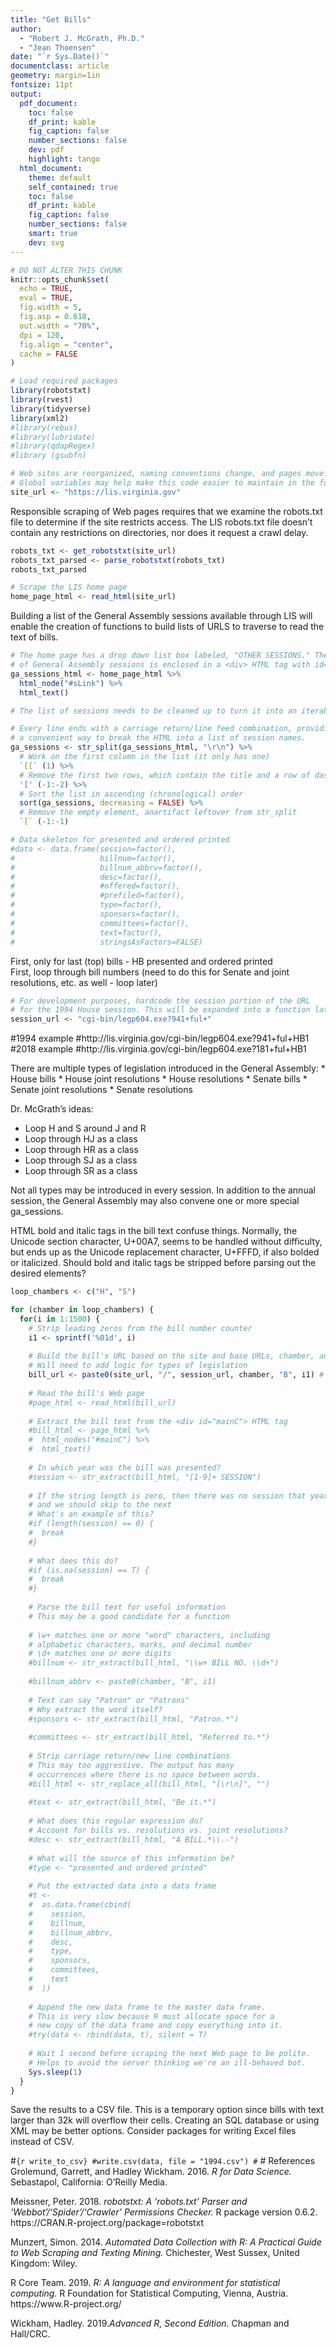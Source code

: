 ```yaml
---
title: "Get Bills"
author:
  - "Robert J. McGrath, Ph.D."
  - "Jean Thoensen"
date: "`r Sys.Date()`"
documentclass: article
geometry: margin=1in
fontsize: 11pt
output:
  pdf_document:
    toc: false
    df_print: kable
    fig_caption: false
    number_sections: false
    dev: pdf
    highlight: tango
  html_document:
    theme: default
    self_contained: true
    toc: false
    df_print: kable
    fig_caption: false
    number_sections: false
    smart: true
    dev: svg
---
```

  
```r
# DO NOT ALTER THIS CHUNK
knitr::opts_chunk$set(
  echo = TRUE,
  eval = TRUE,
  fig.width = 5,
  fig.asp = 0.618,
  out.width = "70%",
  dpi = 120,
  fig.align = "center",
  cache = FALSE
)

# Load required packages
library(robotstxt)
library(rvest)    
library(tidyverse)
library(xml2)
#library(rebus)     
#library(lubridate)
#library(qdapRegex)
#library (gsubfn)
```

```r
# Web sites are reorganized, naming conventions change, and pages move.
# Global variables may help make this code easier to maintain in the future.
site_url <- "https://lis.virginia.gov"
```

Responsible scraping of Web pages requires that we examine the robots.txt file to determine if the site restricts access. The LIS robots.txt file doesn't contain any restrictions on directories, nor does it request a crawl delay.

```r
robots_txt <- get_robotstxt(site_url)
robots_txt_parsed <- parse_robotstxt(robots_txt)
robots_txt_parsed
```

```r
# Scrape the LIS home page
home_page_html <- read_html(site_url)
```

Building a list of the General Assembly sessions available through LIS will enable the creation of functions to build lists of URLS to traverse to read the text of bills.

```r
# The home page has a drop down list box labeled, "OTHER SESSIONS." The list
# of General Assembly sessions is enclosed in a <div> HTML tag with id="sLink". 
ga_sessions_html <- home_page_html %>%
  html_node("#sLink") %>%
  html_text()

# The list of sessions needs to be cleaned up to turn it into an iterable list.

# Every line ends with a carriage return/line feed combination, providing
# a convenient way to break the HTML into a list of session names.
ga_sessions <- str_split(ga_sessions_html, "\r\n") %>%
  # Work on the first column in the list (it only has one)
  `[[` (1) %>%
  # Remove the first two rows, which contain the title and a row of dashes
  '[' (-1:-2) %>%
  # Sort the list in ascending (chronological) order
  sort(ga_sessions, decreasing = FALSE) %>%
  # Remove the empty element, anartifact leftover from str_split
  `[` (-1:-1)
```

```r
# Data skeleton for presented and ordered printed 
#data <- data.frame(session=factor(),
#                   billnum=factor(),
#                   billnum_abbrv=factor(),
#                   desc=factor(),
#                   #offered=factor(),
#                   #prefiled=factor(),
#                   type=factor(),
#                   sponsors=factor(),
#                   committees=factor(),
#                   text=factor(),
#                   stringsAsFactors=FALSE)
```

First, only for last (top) bills - HB presented and ordered printed  
First, loop through bill numbers (need to do this for Senate and joint resolutions, etc. as well - loop later)

```r
# For development purposes, hardcode the session portion of the URL
# for the 1994 House session. This will be expanded into a function later.
session_url <- "cgi-bin/legp604.exe?941+ful+"
```
#1994 example
#http://lis.virginia.gov/cgi-bin/legp604.exe?941+ful+HB1
#2018 example
#http://lis.virginia.gov/cgi-bin/legp604.exe?181+ful+HB1

There are multiple types of legislation introduced in the General Assembly:
*  House bills
*  House joint resolutions
*  House resolutions
*  Senate bills
*  Senate joint resolutions
*  Senate resolutions

Dr. McGrath's ideas:

*  Loop H and S around J and R
*  Loop through HJ as a class
*  Loop through HR as a class 
*  Loop through SJ as a class
*  Loop through SR as a class

Not all types may be introduced in every session. In addition to the annual session, the General Assembly may also convene one or more special ga_sessions.

HTML bold and italic tags in the bill text confuse things. Normally, the Unicode section character, U+00A7, seems to be handled without difficulty, but ends up as the Unicode replacement character, U+FFFD, if also bolded or italicized. Should bold and italic tags be stripped before parsing out the desired elements?

```r
loop_chambers <- c("H", "S")

for (chamber in loop_chambers) {
  for(i in 1:1500) {
    # Strip leading zeros from the bill number counter
    i1 <- sprintf('%01d', i)
    
    # Build the bill's URL based on the site and base URLs, chamber, and loop counter
    # Will need to add logic for types of legislation
    bill_url <- paste0(site_url, "/", session_url, chamber, "B", i1) # loop through S too
    
    # Read the bill's Web page
    #page_html <- read_html(bill_url)
    
    # Extract the bill text from the <div id="mainC"> HTML tag
    #bill_html <- page_html %>%
    #  html_nodes("#mainC") %>%
    #  html_text()
    
    # In which year was the bill was presented?
    #session <- str_extract(bill_html, "[1-9]+ SESSION")
    
    # If the string length is zero, then there was no session that year,
    # and we should skip to the next
    # What's an example of this?
    #if (length(session) == 0) {
    #  break
    #}
    
    # What does this do?
    #if (is.na(session) == T) {
    #  break
    #}
    
    # Parse the bill text for useful information
    # This may be a good candidate for a function
    
    # \w+ matches one or more "word" characters, including
    # alphabetic characters, marks, and decimal number
    # \d+ matches one or more digits
    #billnum <- str_extract(bill_html, "\\w+ BILL NO. \\d+")
    
    #billnum_abbrv <- paste0(chamber, "B", i1)
    
    # Text can say "Patron" or "Patrons"
    # Why extract the word itself?
    #sponsors <- str_extract(bill_html, "Patron.*")
    
    #committees <- str_extract(bill_html, "Referred to.*")
    
    # Strip carriage return/new line combinations
    # This may too aggressive. The output has many
    # occurrences where there is no space between words.
    #bill_html <- str_replace_all(bill_html, "[\r\n]", "")
    
    #text <- str_extract(bill_html, "Be it.*")
    
    # What does this regular expression do?
    # Account for bills vs. resolutions vs. joint resolutions?
    #desc <- str_extract(bill_html, "A BILL.*\\.-")
    
    # What will the source of this information be?
    #type <- "presented and ordered printed"
    
    # Put the extracted data into a data frame
    #t <-
    #  as.data.frame(cbind(
    #    session,
    #    billnum,
    #    billnum_abbrv,
    #    desc,
    #    type,
    #    sponsors,
    #    committees,
    #    text
    #  ))
    
    # Append the new data frame to the master data frame.
    # This is very slow because R must allocate space for a
    # new copy of the data frame and copy everything into it.
    #try(data <- rbind(data, t), silent = T)
    
    # Wait 1 second before scraping the next Web page to be polite.
    # Helps to avoid the server thinking we're an ill-behaved bot.
    Sys.sleep(1)
  }
}
```

Save the results to a CSV file. This is a temporary option since bills with text larger than 32k will overflow their cells. Creating an SQL database or using XML may be better options. Consider packages for writing Excel files instead of CSV.

#```{r write_to_csv}
#write.csv(data, file = "1994.csv")
#```
\newpage
# References
Grolemund, Garrett, and Hadley Wickham. 2016. *R for Data Science.* Sebastapol, California: O'Reilly Media.

Meissner, Peter. 2018. *robotstxt: A 'robots.txt' Parser and 'Webbot'/'Spider'/'Crawler' Permissions Checker.* R package version 0.6.2. https://CRAN.R-project.org/package=robotstxt

Munzert, Simon. 2014. *Automated Data Collection with R: A Practical Guide to Web Scraping and Texting Mining.* Chichester, West Sussex, United Kingdom: Wiley.

R Core Team. 2019. *R: A language and environment for statistical computing.* R Foundation for Statistical Computing, Vienna, Austria. https://www.R-project.org/

Wickham, Hadley. 2019.*Advanced R, Second Edition.* Chapman and Hall/CRC.